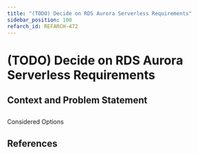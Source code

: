 ```yaml
---
title: "(TODO) Decide on RDS Aurora Serverless Requirements"
sidebar_position: 100
refarch_id: REFARCH-472
---
```



# (TODO) Decide on RDS Aurora Serverless Requirements

## Context and Problem Statement

##
Considered Options

## References


